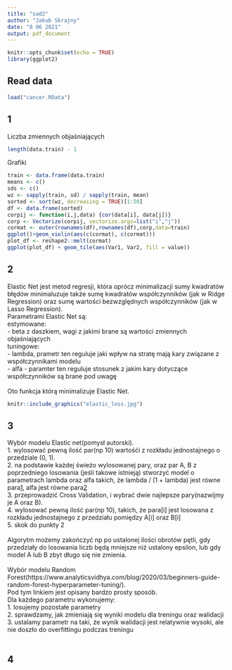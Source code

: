 ```yaml
---
title: "sad2"
author: "Jakub Skrajny"
date: "8 06 2021"
output: pdf_document
---
```


```r
knitr::opts_chunk$set(echo = TRUE)
library(ggplot2)
```

## Read data

```r
load("cancer.RData")
```

## 1
Liczba zmiennych objaśniających
```r
length(data.train) - 1
```
Grafiki
```r
train <- data.frame(data.train)
means <- c()
sds <- c()
wz <- sapply(train, sd) / sapply(train, mean)
sorted <- sort(wz, decreasing = TRUE)[1:50]
df <- data.frame(sorted)
corpij <- function(i,j,data) {cor(data[i], data[j])}
corp <- Vectorize(corpij, vectorize.args=list("i","j"))
cormat <- outer(rownames(df),rownames(df),corp,data=train)
ggplot()+geom_violin(aes(c(cormat), c(cormat)))
plot_df <- reshape2::melt(cormat)
ggplot(plot_df) + geom_tile(aes(Var1, Var2, fill = value))
```

## 2
Elastic Net jest metod regresji, która oprócz minimalizacji sumy kwadratów błędów minimaluzuje także sumę kwadratów współczynników (jak w Ridge Regression) oraz sumę wartości bezwzględnych współczynników (jak w Lasso Regression). \
Parametrami Elastic Net są: \
estymowane: \
- beta z daszkiem, wagi z jakimi brane są wartości zmiennych objaśniających \
tuningowe: \
- lambda, prametr ten reguluje jaki wpływ na stratę mają kary związane z współczynnikami modelu \
- alfa - paramter ten reguluje stosunek z jakim kary dotyczące współczynników są brane pod uwagę \
\
Oto funkcja którą minimalizuje Elastic Net. \
```r
knitr::include_graphics("elastic_loss.jpg")
```

## 3
Wybór modelu Elastic net(pomysł autorski). \
1. wylosować pewną ilość par(np 10) wartośći z rozkładu jednostajnego o przedziale (0, 1). \
2. na podstawie każdej świeżo wylosowanej pary, oraz par A, B z poprzedniego losowania (jeśli takowe istnieją) stworzyć model o parametrach lambda oraz alfa takich, że lambda / (1 + lambda) jest równe para[1], alfa jest równe para[2] \
3. przeprowadzić Cross Validation, i wybrać dwie najlepsze pary(nazwijmy je A oraz B). \
4. wylosować pewną ilość par(np 10), takich, że para[i] jest losowana z rozkładu jednostajnego z  przedziału pomiędzy A[i] oraz B[i]  \
5. skok do punkty 2 \
\
Algorytm możemy zakończyć np po ustalonej ilości obrotów pętli, gdy przedziały do losowania liczb będą mniejsze niż ustalony epsilon, lub gdy model A lub B zbyt długo się nie zmienia. \
\
Wybór modelu Random Forest(https://www.analyticsvidhya.com/blog/2020/03/beginners-guide-random-forest-hyperparameter-tuning/). \
Pod tym linkiem jest opisany bardzo prosty sposób. \
Dla każdego parametru wykonujemy: \
1. losujemy pozostałe parametry \
2. sprawdzamy, jak zmieniają się wyniki modelu dla treningu oraz walidacji \
3. ustalamy parametr na taki, że wynik walidacji jest relatywnie wysoki, ale nie doszło do overfittingu podczas treningu \
\

## 4

